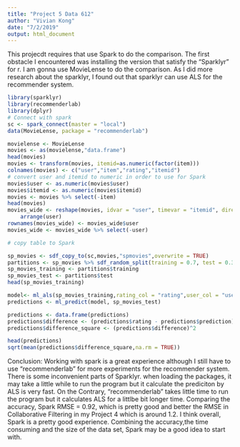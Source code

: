 ```yaml
---
title: "Project 5 Data 612"
author: "Vivian Kong"
date: "7/2/2019"
output: html_document
---
```

This projecdt requires that use Spark to do the comparison. The first obstacle I encountered was installing the version that satisfy the "Sparklyr" for r. I am gonna use MovieLense to do the comparison. As I did more research about the sparklyr, I found out that sparklyr can use ALS for the recommender system. 
```r
library(sparklyr)
library(recommenderlab)
library(dplyr)
# Connect with spark
sc <- spark_connect(master = "local")
data(MovieLense, package = "recommenderlab")

movielense <- MovieLense
movies <- as(movielense,"data.frame")
head(movies)
movies <- transform(movies, itemid=as.numeric(factor(item)))
colnames(movies) <- c("user","item","rating","itemid")
# convert user and itemid to numeric in order to use for Spark
movies$user <- as.numeric(movies$user)
movies$itemid <- as.numeric(movies$itemid)
movies <- movies %>% select(-item)
head(movies)
movies_wide <- reshape(movies, idvar = "user", timevar = "itemid", direction = "wide") %>% 
    arrange(user)
rownames(movies_wide) <- movies_wide$user
movies_wide <- movies_wide %>% select(-user)

# copy table to Spark

sp_movies <- sdf_copy_to(sc,movies,"spmovies",overwrite = TRUE)
partitions <- sp_movies %>% sdf_random_split(training = 0.7, test = 0.3)
sp_movies_training <- partitions$training
sp_movies_test <- partitions$test
head(sp_movies_training)

model<- ml_als(sp_movies_training,rating_col = "rating",user_col = "user", item_col = "itemid",rank = 10)
predictions <- ml_predict(model, sp_movies_test)

predictions <- data.frame(predictions)
predictions$difference <- (predictions$rating - predictions$prediction)
predictions$difference_square <- (predictions$difference)^2

head(predictions)
sqrt(mean(predictions$difference_square,na.rm = TRUE))

```

Conclusion: Working with spark is a great experience although I still have to use "recommenderlab" for more experiments for the recommender system. There is some inconvenient parts of Sparklyr. when loading the packages, it may take a little while to run the program but it calculate the prediciton by ALS is very fast. On the Contrary, "recommenderlab" takes little time to run the program but it calculates ALS for a littlbe bit longer time. Comparing the accuracy, Spark RMSE = 0.92, which is pretty good and better the RMSE in Collaborative Filtering in my Project 4 which is around 1.2. I think overall, Spark is a pretty good experience. Combining the accuracy,the time consuming and the size of the data set, Spark may be a good idea to start with. 

